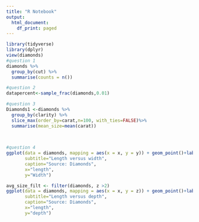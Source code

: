 ```yaml
---
title: "R Notebook"
output:
  html_document:
    df_print: paged
---
```



```r
library(tidyverse)
library(dplyr)
view(diamonds)
#question 1
diamonds %>% 
  group_by(cut) %>%
  summarise(counts = n())

#question 2
datapercent<-sample_frac(diamonds,0.01)

#question 3
Diamonds1 <-diamonds %>%
  group_by(clarity) %>%
  slice_max(order_by=carat,n=100, with_ties=FALSE)%>%
  summarise(mean_size=mean(carat))
  
  

#question 4
ggplot(data = diamonds, mapping = aes(x = x, y = y)) + geom_point()+labs(title="Diamonds", 
       subtitle="Length versus width",
       caption="Source: Diamonds",
       x="length",
       y="Width")

avg_size_filt <- filter(diamonds, z >2)
ggplot(data = diamonds, mapping = aes(x = x, y = z)) + geom_point()+labs(title="Diamonds", 
       subtitle="Length versus depth",
       caption="Source: Diamonds",
       x="length",
       y="depth")  
```




